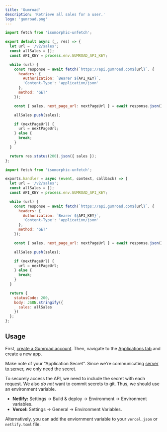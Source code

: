 ```yaml
---
title: 'Gumroad'
description: 'Retrieve all sales for a user.'
logo: 'gumroad.png'
---
```



<ToggleSwitch />

```js
import fetch from 'isomorphic-unfetch';

export default async (_, res) => {
  let url = '/v2/sales';
  const allSales = [];
  const API_KEY = process.env.GUMROAD_API_KEY;

  while (url) {
    const response = await fetch(`https://api.gumroad.com${url}`, {
      headers: {
        Authorization: `Bearer ${API_KEY}`,
        'Content-Type': 'application/json'
      },
      method: 'GET'
    });

    const { sales, next_page_url: nextPageUrl } = await response.json();

    allSales.push(sales);

    if (nextPageUrl) {
      url = nextPageUrl;
    } else {
      break;
    }
  }

  return res.status(200).json({ sales });
};
```

```js
import fetch from 'isomorphic-unfetch';

exports.handler = async (event, context, callback) => {
  let url = '/v2/sales';
  const allSales = [];
  const API_KEY = process.env.GUMROAD_API_KEY;

  while (url) {
    const response = await fetch(`https://api.gumroad.com${url}`, {
      headers: {
        Authorization: `Bearer ${API_KEY}`,
        'Content-Type': 'application/json'
      },
      method: 'GET'
    });

    const { sales, next_page_url: nextPageUrl } = await response.json();

    allSales.push(sales);

    if (nextPageUrl) {
      url = nextPageUrl;
    } else {
      break;
    }
  }

  return {
    statusCode: 200,
    body: JSON.stringify({
      sales: allSales
    })
  };
};
```

## Usage

<Step number={1} title="Create Gumroad Account" />

First, [create a Gumroad account](https://gumroad.com/). Then, navigate to the [Applications tab](https://gumroad.com/settings/authorized_applications) and create a new app.

<Step number={2} title="Save Application Secret" />

Make note of your "Application Secret". Since we're communicating [server to server](https://developers.google.com/identity/protocols/oauth2/service-account), we only need the secret.

<Step number={3} title="Add Environment Variable" />

To securely access the API, we need to include the secret with each request.
We also _do not_ want to commit secrets to git. Thus, we should use an environment variable.

- **Netlify:** Settings -> Build & deploy -> Environment -> Environment variables.
- **Vercel:** Settings -> General -> Environment Variables.

Alternatively, you can add the enviornment variable to your `vercel.json` or `netlify.toml` file.
